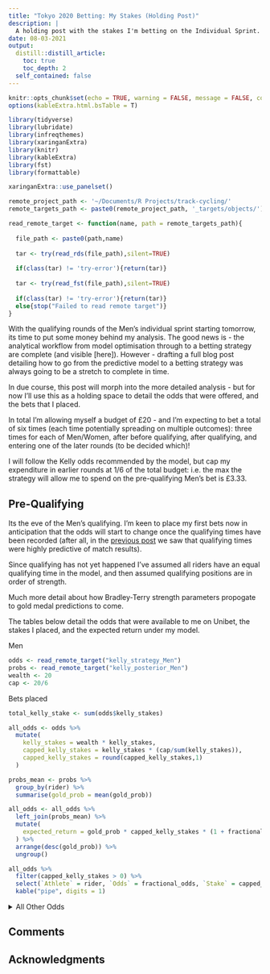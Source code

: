 ```yaml
---
title: "Tokyo 2020 Betting: My Stakes (Holding Post)"
description: |
  A holding post with the stakes I'm betting on the Individual Sprint. In the imminent future this post will be replaced by a full analysis of how I used draws from the Bradley-Terry model to derive the posterior distribution for the Gold medal winners of the track cycling Individual sprint. And how these were combined with the Kelly Criterion to derive optimised betting stakes under uncertainty.
date: 08-03-2021
output:
  distill::distill_article:
    toc: true
    toc_depth: 2
  self_contained: false
---
```


```r
knitr::opts_chunk$set(echo = TRUE, warning = FALSE, message = FALSE, code_folding = TRUE)
options(kableExtra.html.bsTable = T)

library(tidyverse)
library(lubridate)
library(infreqthemes)
library(xaringanExtra)
library(knitr)
library(kableExtra)
library(fst)
library(formattable)

xaringanExtra::use_panelset()

remote_project_path <- '~/Documents/R Projects/track-cycling/'
remote_targets_path <- paste0(remote_project_path, '_targets/objects/')

read_remote_target <- function(name, path = remote_targets_path){
  
  file_path <- paste0(path,name)
  
  tar <- try(read_rds(file_path),silent=TRUE)
  
  if(class(tar) != 'try-error'){return(tar)}
  
  tar <- try(read_fst(file_path),silent=TRUE)
  
  if(class(tar) != 'try-error'){return(tar)}
  else{stop("Failed to read remote target")}
}

```

With the qualifying rounds of the Men's individual sprint starting tomorrow, its time to put some money behind my analysis. The good news is - the analytical workflow from model optimisation through to a betting strategy are complete (and visible [here]). However - drafting a full blog post detailing how to go from the predictive model to a betting strategy was always going to be a stretch to complete in time.

In due course, this post will morph into the more detailed analysis - but for now I'll use this as a holding space to detail the odds that were offered, and the bets that I placed.


In total I'm allowing myself a budget of £20 - and I'm expecting to bet a total of six times (each time potentially spreading on multiple outcomes): three times for each of Men/Women, after before qualifying, after qualifying, and entering one of the later rounds (to be decided which)!

I will follow the Kelly odds recommended by the model, but cap my expenditure in earlier rounds at 1/6 of the total budget: i.e. the max the strategy will allow me to spend on the pre-qualifying Men's bet is £3.33.

## Pre-Qualifying

Its the eve of the Men's qualifying. I'm keen to place my first bets now in anticipation that the odds will start to change once the qualifying times have been recorded (after all, in the [previous post](https://www.infreq.com/posts/2021-07-28-tokyo-2020-ii/) we saw that qualifying times were highly predictive of match results).

Since qualifying has not yet happened I've assumed all riders have an equal qualifying time in the model, and then assumed qualifying positions are in order of strength.

<aside>Much more detail about how Bradley-Terry strength parameters propogate to gold medal predictions to come.</aside>

The tables below detail the odds that were available to me on Unibet, the stakes I placed, and the expected return under my model.

::::: {.panelset}

::: {.panel}
[Men]{.panel-name}

```r
odds <- read_remote_target("kelly_strategy_Men")
probs <- read_remote_target("kelly_posterior_Men")
wealth <- 20
cap <- 20/6
```

Bets placed

```r

total_kelly_stake <- sum(odds$kelly_stakes)

all_odds <- odds %>% 
  mutate(
    kelly_stakes = wealth * kelly_stakes,
    capped_kelly_stakes = kelly_stakes * (cap/sum(kelly_stakes)),
    capped_kelly_stakes = round(capped_kelly_stakes,1)
  ) 

probs_mean <- probs %>%
  group_by(rider) %>%
  summarise(gold_prob = mean(gold_prob))

all_odds <- all_odds %>%
  left_join(probs_mean) %>%
  mutate(
    expected_return = gold_prob * capped_kelly_stakes * (1 + fractional_odds)
  ) %>%
  arrange(desc(gold_prob)) %>%
  ungroup()

all_odds %>%
  filter(capped_kelly_stakes > 0) %>%
  select(`Athlete` = rider, `Odds` = fractional_odds, `Stake` = capped_kelly_stakes, `Modelled Gold Prob.` = gold_prob, `Expected Return`= expected_return) %>%
  kable("pipe", digits = 1)
```


<details>
<summary>All Other Odds</summary>
```r
all_odds %>%
  filter(kelly_stakes == 0) %>%
  select(`Athlete` = rider, `Odds` = fractional_odds, `Stake` = kelly_stakes, `Modelled Gold Prob.` = gold_prob, `Expected Return`= expected_return) %>%
  kable("pipe", digits = 1)
```
</details>
:::
:::::



## Comments

## Acknowledgments {.appendix}


  

